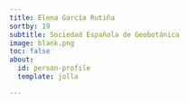 ```yaml
---
title: Elena García Rutiña
sortby: 19
subtitle: Sociedad Española de Geobotánica
image: blank.png
toc: false
about:
  id: person-profile
  template: jolla

---
```


:::{#person-profile}
:::
